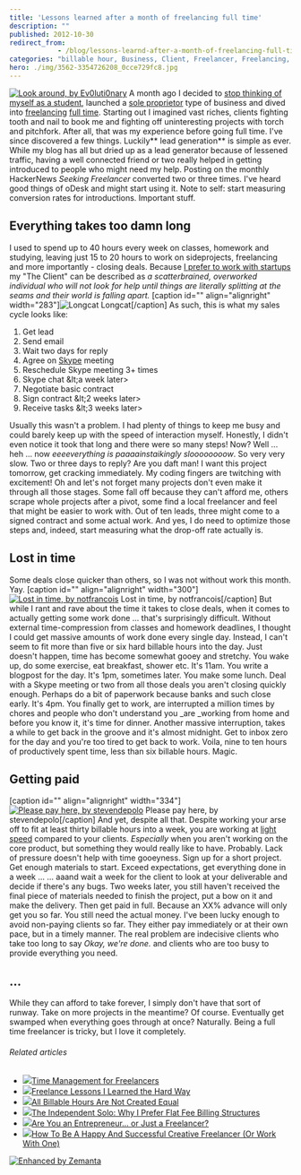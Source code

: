```yaml
---
title: 'Lessons learned after a month of freelancing full time'
description: ""
published: 2012-10-30
redirect_from: 
            - /blog/lessons-learnd-after-a-month-of-freelancing-full-time/swizec/5452
categories: "billable hour, Business, Client, Freelancer, Freelancing, Full-time, oDesk, Project Management, Skype, Uncategorized, work"
hero: ./img/3562-3354726208_0cce729fc8.jpg
---
```

[![Look around, by Ev0luti0nary](http://farm9.staticflickr.com/8429/7867540240_37b9926b8b_z.jpg "Look around, by Ev0luti0nary")](http://www.flickr.com/photos/ev0luti0nary/7867540240/) A month ago I decided to [stop thinking of myself as a student](http://swizec.com/blog/on-becoming-a-college-dropout/swizec/5315), launched a [sole proprietor](http://en.wikipedia.org/wiki/Sole_proprietorship "Sole proprietorship") type of business and dived into [freelancing](http://en.wikipedia.org/wiki/Freelancer "Freelancer") [full time](http://en.wikipedia.org/wiki/Full-time "Full-time"). Starting out I imagined vast riches, clients fighting tooth and nail to book me and fighting off uninteresting projects with torch and pitchfork. After all, that was my experience before going full time. I&#x27;ve since discovered a few things. Luckily** lead generation** is simple as ever. While my blog has all but dried up as a lead generator because of lessened traffic, having a well connected friend or two really helped in getting introduced to people who might need my help. Posting on the monthly HackerNews _Seeking Freelancer_ converted two or three times. I&#x27;ve heard good things of oDesk and might start using it. Note to self: start measuring conversion rates for introductions. Important stuff.

## Everything takes too damn long

I used to spend up to 40 hours every week on classes, homework and studying, leaving just 15 to 20 hours to work on sideprojects, freelancing and more importantly - closing deals. Because [I prefer to work with startups](http://swizec.com/blog/why-i-only-work-with-startups/swizec/2936) my &quot;The Client&quot; can be described as _a scatterbrained, overworked individual who will not look for help until things are literally splitting at the seams and their world is falling apart._ \[caption id=&quot;&quot; align=&quot;alignright&quot; width=&quot;283&quot;]![Longcat](http://cache.ohinternet.com/images/5/5c/Longcat.jpg "Longcat") Longcat\[/caption] As such, this is what my sales cycle looks like:

1. Get lead
2. Send email
3. Wait two days for reply
4. Agree on [Skype](http://skype.com "Skype") meeting
5. Reschedule Skype meeting 3+ times
6. Skype chat &amp;lt;a week later&gt;
7. Negotiate basic contract
8. Sign contract &amp;lt;2 weeks later&gt;
9. Receive tasks &amp;lt;3 weeks later&gt;

Usually this wasn&#x27;t a problem. I had plenty of things to keep me busy and could barely keep up with the speed of interaction myself. Honestly, I didn&#x27;t even notice it took that long and there were so many steps! Now? Well ... heh ... now _eeeeverything is paaaainstaikingly sloooooooow_. So very very slow. Two or three days to reply? Are you daft man! I want this project tomorrow, get cracking immediately. My coding fingers are twitching with excitement! Oh and let&#x27;s not forget many projects don&#x27;t even make it through all those stages. Some fall off because they can&#x27;t afford me, others scrape whole projects after a pivot, some find a local freelancer and feel that might be easier to work with. Out of ten leads, three might come to a signed contract and some actual work. And yes, I do need to optimize those steps and, indeed, start measuring what the drop-off rate actually is.

## Lost in time

Some deals close quicker than others, so I was not without work this month. Yay. \[caption id=&quot;&quot; align=&quot;alignright&quot; width=&quot;300&quot;][![Lost in time, by notfrancois](http://farm3.staticflickr.com/2683/4328096189_ac4b8738df.jpg "Lost in time, by notfrancois")](http://www.flickr.com/photos/frenchy/4328096189/) Lost in time, by notfrancois\[/caption] But while I rant and rave about the time it takes to close deals, when it comes to actually getting some work done ... that&#x27;s surprisingly difficult. Without external time-compression from classes and homework deadlines, I thought I could get massive amounts of work done every single day. Instead, I can&#x27;t seem to fit more than five or six hard billable hours into the day. Just doesn&#x27;t happen, time has become somewhat gooey and stretchy. You wake up, do some exercise, eat breakfast, shower etc. It&#x27;s 11am. You write a blogpost for the day. It&#x27;s 1pm, sometimes later. You make some lunch. Deal with a Skype meeting or two from all those deals you aren&#x27;t closing quickly enough. Perhaps do a bit of paperwork because banks and such close early. It&#x27;s 4pm. You finally get to work, are interrupted a million times by chores and people who don&#x27;t understand you _are _working from home and before you know it, it&#x27;s time for dinner. Another massive interruption, takes a while to get back in the groove and it&#x27;s almost midnight. Get to inbox zero for the day and you&#x27;re too tired to get back to work. Voila, nine to ten hours of productively spent time, less than six billable hours. Magic.

## Getting paid

\[caption id=&quot;&quot; align=&quot;alignright&quot; width=&quot;334&quot;][![Please pay here, by stevendepolo](./img/3562-3354726208_0cce729fc8.jpg "Please pay here, by stevendepolo")](http://www.flickr.com/photos/stevendepolo/3354726208/) Please pay here, by stevendepolo\[/caption] And yet, despite all that. Despite working your arse off to fit at least thirty billable hours into a week, you are working at [light speed](http://en.wikipedia.org/wiki/Speed_of_light "Speed of light") compared to your clients. _Especially_ when you aren&#x27;t working on the core product, but something they would really like to have. Probably. Lack of pressure doesn&#x27;t help with time gooeyness. Sign up for a short project. Get enough materials to start. Exceed expectations, get everything done in a week ... ... aaand wait a week for the client to look at your deliverable and decide if there&#x27;s any bugs. Two weeks later, you still haven&#x27;t received the final piece of materials needed to finish the project, put a bow on it and make the delivery. Then get paid in full. Because an XX% advance will only get you so far. You still need the actual money. I&#x27;ve been lucky enough to avoid non-paying clients so far. They either pay immediately or at their own pace, but in a timely manner. The real problem are indecisive clients who take too long to say _Okay, we&#x27;re done._ and clients who are too busy to provide everything you need.

## ...

While they can afford to take forever, I simply don&#x27;t have that sort of runway. Take on more projects in the meantime? Of course. Eventually get swamped when everything goes through at once? Naturally. Being a full time freelancer is tricky, but I love it completely.

###### Related articles

- [![](http://i.zemanta.com/120222863_80_80.jpg)](http://rockfromthesun.wordpress.com/2012/10/21/time-management-for-freelancers/)[Time Management for Freelancers](http://rockfromthesun.wordpress.com/2012/10/21/time-management-for-freelancers/)
- [![](http://i.zemanta.com/114603895_80_80.jpg)](http://resnarkable.com/2012/09/freelance-lessons-i-learned-the-hard-way/)[Freelance Lessons I Learned the Hard Way](http://resnarkable.com/2012/09/freelance-lessons-i-learned-the-hard-way/)
- [![](http://i.zemanta.com/noimg_95_80_80.jpg)](http://lasthonestlawyer.wordpress.com/2012/09/24/all-billable-hours-are-not-created-equal/)[All Billable Hours Are Not Created Equal](http://lasthonestlawyer.wordpress.com/2012/09/24/all-billable-hours-are-not-created-equal/)
- [![](http://i.zemanta.com/110214272_80_80.jpg)](http://blog.rocketlawyer.com/the-independent-solo-why-i-prefer-flat-fee-billing-structures-99042)[The Independent Solo: Why I Prefer Flat Fee Billing Structures](http://blog.rocketlawyer.com/the-independent-solo-why-i-prefer-flat-fee-billing-structures-99042)
- [![](http://i.zemanta.com/112100500_80_80.jpg)](http://freelanceswitch.com/inspiration/are-you-an-entrepreneur/)[Are You an Entrepreneur... or Just a Freelancer?](http://freelanceswitch.com/inspiration/are-you-an-entrepreneur/)
- [![](http://i.zemanta.com/114610610_80_80.jpg)](http://www.fastcocreate.com/1681611/how-to-be-a-happy-and-successful-creative-freelancer-or-work-with-one)[How To Be A Happy And Successful Creative Freelancer (Or Work With One)](http://www.fastcocreate.com/1681611/how-to-be-a-happy-and-successful-creative-freelancer-or-work-with-one)

[![Enhanced by Zemanta](http://img.zemanta.com/zemified_e.png?x-id=16487827-a07b-44b8-b15a-540a639e9280)](http://www.zemanta.com/?px "Enhanced by Zemanta")